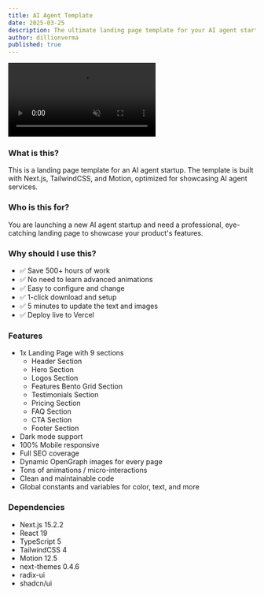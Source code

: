 ```yaml
---
title: AI Agent Template
date: 2025-03-25
description: The ultimate landing page template for your AI agent startup.
author: dillionverma
published: true
---
```


<div className="flex max-w-[800px] flex-col gap-4">
  <video
    autoPlay
    loop
    muted
    src="/agent-demo.mp4"
    className="w-full rounded-xl border"
  />
  <div className="flex w-full flex-col gap-2 sm:flex-row">
    <TemplateOpen />
    <TemplatePreview href="https://agent-magicui.vercel.app/">
      Live Preview
    </TemplatePreview>
  </div>
</div>

### What is this?

This is a landing page template for an AI agent startup. The template is built with Next.js, TailwindCSS, and Motion, optimized for showcasing AI agent services.

### Who is this for?

You are launching a new AI agent startup and need a professional, eye-catching landing page to showcase your product's features.

### Why should I use this?

- ✅ Save 500+ hours of work
- ✅ No need to learn advanced animations
- ✅ Easy to configure and change
- ✅ 1-click download and setup
- ✅ 5 minutes to update the text and images
- ✅ Deploy live to Vercel

### Features

- 1x Landing Page with 9 sections
  - Header Section
  - Hero Section
  - Logos Section
  - Features Bento Grid Section
  - Testimonials Section
  - Pricing Section
  - FAQ Section
  - CTA Section
  - Footer Section
- Dark mode support
- 100% Mobile responsive
- Full SEO coverage
- Dynamic OpenGraph images for every page
- Tons of animations / micro-interactions
- Clean and maintainable code
- Global constants and variables for color, text, and more

### Dependencies

- Next.js 15.2.2
- React 19
- TypeScript 5
- TailwindCSS 4
- Motion 12.5
- next-themes 0.4.6
- radix-ui
- shadcn/ui
